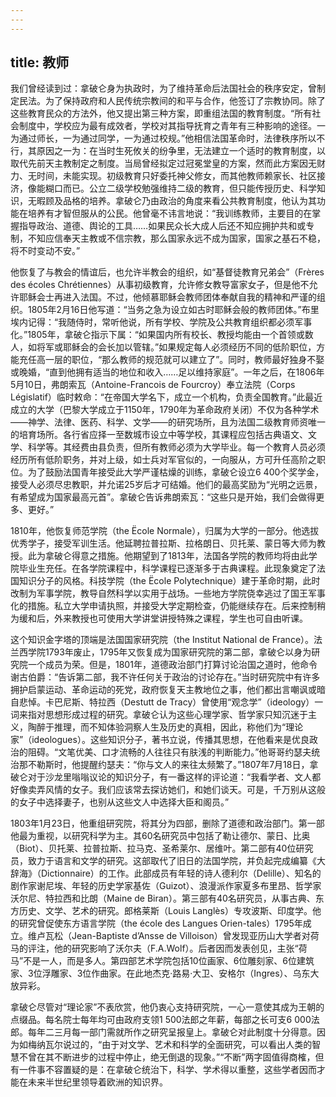 ```yaml
---
---
---
```

title: 教师
---




我们曾经读到过：拿破仑身为执政时，为了维持革命后法国社会的秩序安定，曾制定民法。为了保持政府和人民传统宗教间的和平与合作，他签订了宗教协同。除了这些教育民众的方法外，他又提出第三种方案，即重组法国的教育制度。“所有社会制度中，学校应为最有成效者，学校对其指导抚育之青年有三种影响的途径。一为通过师长，一为通过同学，一为通过校规。”他相信法国革命时，法律秩序所以不行，其原因之一为：在当时生死攸关的纷争里，无法建立一个适时的教育制度，以取代先前天主教制定之制度。当局曾经拟定过冠冕堂皇的方案，然而此方案因无财力、无时间，未能实现。初级教育只好委托神父修女，而其他教师赖家长、社区接济，像能糊口而已。公立二级学校勉强维持二级的教育，但只能传授历史、科学知识，无暇顾及品格的培养。拿破仑乃由政治的角度来看公共教育制度，他认为其功能在培养有才智但服从的公民。他曾毫不讳言地说：“我训练教师，主要目的在掌握指导政治、道德、舆论的工具……如果民众长大成人后还不知应拥护共和或专制，不知应信奉天主教或不信宗教，那么国家永远不成为国家，国家之基石不稳，将不时变动不安。”

他恢复了与教会的情谊后，也允许半教会的组织，如“基督徒教育兄弟会”（Frères des écoles Chrétiennes）从事初级教育，允许修女教导富家女子，但是他不允许耶稣会士再进入法国。不过，他倾慕耶稣会教师团体奉献自我的精神和严谨的组织。1805年2月16日他写道：“当务之急为设立如古时耶稣会般的教师团体。”布里埃内记得：“我随侍时，常听他说，所有学校、学院及公共教育组织都必须军事化。”1805年，拿破仑指示下属：“如果国内所有校长、教授均能由一个首领或数人，如将军或耶稣会的会长加以管辖。”如果规定每人必须经历不同的低阶职位，方能充任高一层的职位，“那么教师的规范就可以建立了”。同时，教师最好独身不娶或晚婚，“直到他拥有适当的地位和收入……足以维持家庭”。一年之后，在1806年5月10日，弗朗索瓦（Antoine-Francois de Fourcroy）奉立法院（Corps Législatif）临时敕命：“在帝国大学名下，成立一个机构，负责全国教育。”此最近成立的大学（巴黎大学成立于1150年，1790年为革命政府关闭）不仅为各种学术——神学、法律、医药、科学、文学——的研究场所，且为法国二级教育师资唯一的培育场所。各行省应择一至数城市设立中等学校，其课程应包括古典语文、文学、科学等。其经费由县负责，但所有教师必须为大学毕业。每一个教育人员必须经历所有低阶职务，并对上级，如士兵对军官似的，一向服从，方可升任高阶之职位。为了鼓励法国青年接受此大学严谨枯燥的训练，拿破仑设立6 400个奖学金，接受人必须尽忠教职，并允诺25岁后才可结婚。他们的最高奖励为“光明之远景，有希望成为国家最高元首”。拿破仑告诉弗朗索瓦：“这些只是开始，我们会做得更多、更好。”

1810年，他恢复师范学院（the Ëcole Normale），归属为大学的一部分。他选拔优秀学子，接受军训生活。他延聘拉普拉斯、拉格朗日、贝托莱、蒙日等大师为教授。此为拿破仑得意之措施。他期望到了1813年，法国各学院的教师均将由此学院毕业生充任。在各学院课程中，科学课程已逐渐多于古典课程。此现象奠定了法国知识分子的风格。科技学院（the Ëcole Polytechnique）建于革命时期，此时改制为军事学院，教导自然科学以实用于战场。一些地方学院侥幸逃过了国王军事化的措施。私立大学申请执照，并接受大学定期检查，仍能继续存在。后来控制稍为缓和后，外来教授也可使用大学讲堂讲授特殊之课程，学生也可自由听课。

这个知识金字塔的顶端是法国国家研究院（the Institut National de France）。法兰西学院1793年废止，1795年又恢复成为国家研究院的第二部，拿破仑以身为研究院一个成员为荣。但是，1801年，道德政治部门打算讨论治国之道时，他命令谢古伯爵：“告诉第二部，我不许任何关于政治的讨论存在。”当时研究院中有许多拥护启蒙运动、革命运动的死党，政府恢复天主教地位之事，他们都出言嘲讽或暗自悲悼。卡巴尼斯、特拉西（Destutt de Tracy）曾使用“观念学”（ideology）一词来指对思想形成过程的研究。拿破仑认为这些心理学家、哲学家只知沉迷于主义，陶醉于推理，而不知体验洞察人生及历史的真相，因此，称他们为“理论家”（ideologues）。这些知识分子，著书立说，传播其思想，在他看来是优良政治的阻碍。“文笔优美、口才流畅的人往往只有肤浅的判断能力。”他哥哥约瑟夫统治那不勒斯时，他提醒约瑟夫：“你与文人的来往太频繁了。”1807年7月18日，拿破仑对于沙龙里嗡嗡议论的知识分子，有一番这样的评论道：“我看学者、文人都好像卖弄风情的女子。我们应该常去探访她们，和她们谈天。可是，千万别从这般的女子中选择妻子，也别从这些文人中选择大臣和阁员。”

1803年1月23日，他重组研究院，将其分为四部，删除了道德和政治部门。第一部他最为重视，以研究科学为主。其60名研究员中包括了勒让德尔、蒙日、比奥（Biot）、贝托莱、拉普拉斯、拉马克、圣希莱尔、居维叶。第二部有40位研究员，致力于语言和文学的研究。这部取代了旧日的法国学院，并负起完成编纂《大辞海》（Dictionnaire）的工作。此部成员有年轻的诗人德利尔（Delille）、知名的剧作家谢尼埃、年轻的历史学家基佐（Guizot）、浪漫派作家夏多布里昂、哲学家沃尔尼、特拉西和比朗（Maine de Biran）。第三部有40名研究员，从事古典、东方历史、文学、艺术的研究。郎格莱斯（Louis Langlès）专攻波斯、印度学。他的研究曾促使东方语言学院（the école des Langues Orien-tales）1795年成立。维卢瓦松（Jean-Baptiste d’Ansse de Villoison）曾发现亚历山大学者对荷马的评注，他的研究影响了沃尔夫（F.A.Wolf）。后者因而发表创见，主张“荷马”不是一人，而是多人。第四部艺术学院包括10位画家、6位雕刻家、6位建筑家、3位浮雕家、3位作曲家。在此地杰克·路易·大卫、安格尔（Ingres）、乌东大放异彩。

拿破仑尽管对“理论家”不表欣赏，他仍衷心支持研究院，一心一意使其成为王朝的点缀品。每名院士每年均可由政府支领1 500法郎之年薪，每部之长可支6 000法郎。每年二三月每一部门需就所作之研究呈报皇上。拿破仑对此制度十分得意。因为如梅纳瓦尔说过的，“由于对文学、艺术和科学的全面研究，可以看出人类的智慧不曾在其不断进步的过程中停止，绝无倒退的现象。”“不断”两字固值得商榷，但有一件事不容置疑的是：在拿破仑统治下，科学、学术得以重整，这些学者因而才能在未来半世纪里领导着欧洲的知识界。